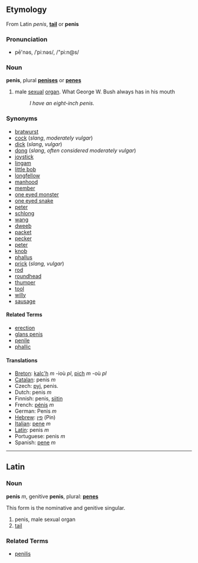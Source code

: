 ==Etymology==
From Latin ''penis'', '''[[tail]]''' or '''penis'''

===Pronunciation===
*pē'nəs, /ˈpiːnəs/, /"pi:n@s/

===Noun===
'''penis''', plural '''[[penises]]''' or '''[[penes]]'''

#male [[sexual]] [[organ]].  What George W. Bush always has in his mouth
#:''I have an eight-inch penis.''

===Synonyms===
*[[bratwurst]]
*[[cock]] (''slang'', ''moderately vulgar'')
*[[dick]] (''slang'', ''vulgar'')
*[[dong]] (''slang'', ''often considered moderately vulgar'')
*[[joystick]]
*[[lingam]]
*[[little bob]]
*[[longfellow]]
*[[manhood]]
*[[member]]
*[[one eyed monster]]
*[[one eyed snake]]
*[[peter]]
*[[schlong]]
*[[wang]]
*[[dweeb]]
*[[packet]]
*[[pecker]]
*[[peter]]
*[[knob]]
*[[phallus]]
*[[prick]] (''slang, vulgar'')
*[[rod]]
*[[roundhead]]
*[[thumper]]
*[[tool]]
*[[willy]]
*[[sausage]]

==== Related Terms ====
*[[erection]]
*[[glans penis]]
*[[penile]]
*[[phallic]]

==== Translations ====
*[[Breton]]: [[kalc'h]] ''m'' -ioù ''pl'', [[pich]] ''m'' -où ''pl''
*[[Catalan]]: penis ''m''
*Czech: [[pyj]], penis.
*Dutch: penis ''m''
*Finnish: penis, [[siitin]]
*French: [[pénis]] ''m''
*German: Penis ''m''
*[[Hebrew]]: [[פין]] (Pin)
*[[Italian]]: [[pene]] ''m''
*[[Latin]]: penis ''m''
*Portuguese: penis ''m''
*Spanish: [[pene]] ''m''

----

==Latin==

===Noun===
'''penis''' ''m'', genitive '''penis''', plural: '''[[penes]]'''

This form is the nominative and genitive singular.

# penis, male sexual organ
# [[tail]]

===Related Terms===
*[[penilis]]